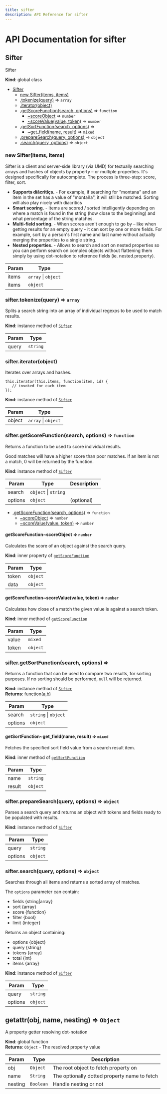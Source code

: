 ```yaml
---
title: sifter
description: API Reference for sifter
---
```

# API Documentation for sifter
<a name="Sifter"></a>

## Sifter
Sifter

**Kind**: global class  

* [Sifter](#Sifter)
    * [new Sifter(items, items)](#new_Sifter_new)
    * [.tokenize(query)](#Sifter+tokenize) ⇒ <code>array</code>
    * [.iterator(object)](#Sifter+iterator)
    * [.getScoreFunction(search, options)](#Sifter+getScoreFunction) ⇒ <code>function</code>
        * [~scoreObject](#Sifter+getScoreFunction..scoreObject) ⇒ <code>number</code>
        * [~scoreValue(value, token)](#Sifter+getScoreFunction..scoreValue) ⇒ <code>number</code>
    * [.getSortFunction(search, options)](#Sifter+getSortFunction) ⇒
        * [~get_field(name, result)](#Sifter+getSortFunction..get_field) ⇒ <code>mixed</code>
    * [.prepareSearch(query, options)](#Sifter+prepareSearch) ⇒ <code>object</code>
    * [.search(query, options)](#Sifter+search) ⇒ <code>object</code>

<a name="new_Sifter_new"></a>

### new Sifter(items, items)
Sifter is a client and server-side library (via UMD) for textually searching arrays and hashes of objects by property – or multiple properties. It's designed specifically for autocomplete. The process is three-step: score, filter, sort. - **Supports díåcritîçs.** - For example, if searching for "montana" and an item in the set has a value of "montaña", it will still be matched. Sorting will also play nicely with diacritics - **Smart scoring.** - Items are scored / sorted intelligently depending on where a match is found in the string (how close to the beginning) and what percentage of the string matches. - **Multi-field sorting**. - When scores aren't enough to go by – like when getting results for an empty query – it can sort by one or more fields. For example, sort by a person's first name and last name without actually merging the properties to a single string. - **Nested properties.** - Allows to search and sort on nested properties so you can perform search on complex objects without flattening them simply by using dot-notation to reference fields (ie. nested.property).


| Param | Type |
| --- | --- |
| items | <code>array</code> \| <code>object</code> | 
| items | <code>object</code> | 

<a name="Sifter+tokenize"></a>

### sifter.tokenize(query) ⇒ <code>array</code>
Splits a search string into an array of individualregexps to be used to match results.

**Kind**: instance method of [<code>Sifter</code>](#Sifter)  

| Param | Type |
| --- | --- |
| query | <code>string</code> | 

<a name="Sifter+iterator"></a>

### sifter.iterator(object)
Iterates over arrays and hashes.```this.iterator(this.items, function(item, id) {   // invoked for each item});```

**Kind**: instance method of [<code>Sifter</code>](#Sifter)  

| Param | Type |
| --- | --- |
| object | <code>array</code> \| <code>object</code> | 

<a name="Sifter+getScoreFunction"></a>

### sifter.getScoreFunction(search, options) ⇒ <code>function</code>
Returns a function to be used to score individual results.Good matches will have a higher score than poor matches.If an item is not a match, 0 will be returned by the function.

**Kind**: instance method of [<code>Sifter</code>](#Sifter)  

| Param | Type | Description |
| --- | --- | --- |
| search | <code>object</code> \| <code>string</code> |  |
| options | <code>object</code> | (optional) |


* [.getScoreFunction(search, options)](#Sifter+getScoreFunction) ⇒ <code>function</code>
    * [~scoreObject](#Sifter+getScoreFunction..scoreObject) ⇒ <code>number</code>
    * [~scoreValue(value, token)](#Sifter+getScoreFunction..scoreValue) ⇒ <code>number</code>

<a name="Sifter+getScoreFunction..scoreObject"></a>

#### getScoreFunction~scoreObject ⇒ <code>number</code>
Calculates the score of an objectagainst the search query.

**Kind**: inner property of [<code>getScoreFunction</code>](#Sifter+getScoreFunction)  

| Param | Type |
| --- | --- |
| token | <code>object</code> | 
| data | <code>object</code> | 

<a name="Sifter+getScoreFunction..scoreValue"></a>

#### getScoreFunction~scoreValue(value, token) ⇒ <code>number</code>
Calculates how close of a match thegiven value is against a search token.

**Kind**: inner method of [<code>getScoreFunction</code>](#Sifter+getScoreFunction)  

| Param | Type |
| --- | --- |
| value | <code>mixed</code> | 
| token | <code>object</code> | 

<a name="Sifter+getSortFunction"></a>

### sifter.getSortFunction(search, options) ⇒
Returns a function that can be used to compare tworesults, for sorting purposes. If no sorting shouldbe performed, `null` will be returned.

**Kind**: instance method of [<code>Sifter</code>](#Sifter)  
**Returns**: function(a,b)  

| Param | Type |
| --- | --- |
| search | <code>string</code> \| <code>object</code> | 
| options | <code>object</code> | 

<a name="Sifter+getSortFunction..get_field"></a>

#### getSortFunction~get\_field(name, result) ⇒ <code>mixed</code>
Fetches the specified sort field valuefrom a search result item.

**Kind**: inner method of [<code>getSortFunction</code>](#Sifter+getSortFunction)  

| Param | Type |
| --- | --- |
| name | <code>string</code> | 
| result | <code>object</code> | 

<a name="Sifter+prepareSearch"></a>

### sifter.prepareSearch(query, options) ⇒ <code>object</code>
Parses a search query and returns an objectwith tokens and fields ready to be populatedwith results.

**Kind**: instance method of [<code>Sifter</code>](#Sifter)  

| Param | Type |
| --- | --- |
| query | <code>string</code> | 
| options | <code>object</code> | 

<a name="Sifter+search"></a>

### sifter.search(query, options) ⇒ <code>object</code>
Searches through all items and returns a sorted array of matches.The `options` parameter can contain:  - fields {string|array}  - sort {array}  - score {function}  - filter {bool}  - limit {integer}Returns an object containing:  - options {object}  - query {string}  - tokens {array}  - total {int}  - items {array}

**Kind**: instance method of [<code>Sifter</code>](#Sifter)  

| Param | Type |
| --- | --- |
| query | <code>string</code> | 
| options | <code>object</code> | 

<a name="getattr"></a>

## getattr(obj, name, nesting) ⇒ <code>Object</code>
A property getter resolving dot-notation

**Kind**: global function  
**Returns**: <code>Object</code> - The resolved property value  

| Param | Type | Description |
| --- | --- | --- |
| obj | <code>Object</code> | The root object to fetch property on |
| name | <code>String</code> | The optionally dotted property name to fetch |
| nesting | <code>Boolean</code> | Handle nesting or not |

